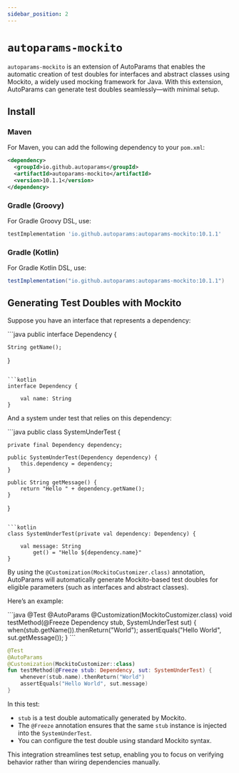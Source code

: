 ```yaml
---
sidebar_position: 2
---
```



# `autoparams-mockito`

`autoparams-mockito` is an extension of AutoParams that enables the automatic creation of test doubles for interfaces and abstract classes using Mockito, a widely used mocking framework for Java. With this extension, AutoParams can generate test doubles seamlessly—with minimal setup.

## Install

### Maven

For Maven, you can add the following dependency to your `pom.xml`:

```xml
<dependency>
  <groupId>io.github.autoparams</groupId>
  <artifactId>autoparams-mockito</artifactId>
  <version>10.1.1</version>
</dependency>
```

### Gradle (Groovy)

For Gradle Groovy DSL, use:

```gradle
testImplementation 'io.github.autoparams:autoparams-mockito:10.1.1'
```

### Gradle (Kotlin)

For Gradle Kotlin DSL, use:

```gradle
testImplementation("io.github.autoparams:autoparams-mockito:10.1.1")
```

## Generating Test Doubles with Mockito

Suppose you have an interface that represents a dependency:

<JavaKotlinCodeBlock>
```java
public interface Dependency {

    String getName();
}
```

```kotlin
interface Dependency {

    val name: String
}
```
</JavaKotlinCodeBlock>

And a system under test that relies on this dependency:

<JavaKotlinCodeBlock>
```java
public class SystemUnderTest {

    private final Dependency dependency;

    public SystemUnderTest(Dependency dependency) {
        this.dependency = dependency;
    }

    public String getMessage() {
        return "Hello " + dependency.getName();
    }
}
```

```kotlin
class SystemUnderTest(private val dependency: Dependency) {

    val message: String
        get() = "Hello ${dependency.name}"
}
```
</JavaKotlinCodeBlock>

By using the `@Customization(MockitoCustomizer.class)` annotation, AutoParams will automatically generate Mockito-based test doubles for eligible parameters (such as interfaces and abstract classes).

Here’s an example:

<JavaKotlinCodeBlock>
```java
@Test
@AutoParams
@Customization(MockitoCustomizer.class)
void testMethod(@Freeze Dependency stub, SystemUnderTest sut) {
    when(stub.getName()).thenReturn("World");
    assertEquals("Hello World", sut.getMessage());
}
```

```kotlin
@Test
@AutoParams
@Customization(MockitoCustomizer::class)
fun testMethod(@Freeze stub: Dependency, sut: SystemUnderTest) {
    whenever(stub.name).thenReturn("World")
    assertEquals("Hello World", sut.message)
}
```
</JavaKotlinCodeBlock>

In this test:

- `stub` is a test double automatically generated by Mockito.
- The `@Freeze` annotation ensures that the same `stub` instance is injected into the `SystemUnderTest`.
- You can configure the test double using standard Mockito syntax.

This integration streamlines test setup, enabling you to focus on verifying behavior rather than wiring dependencies manually.
